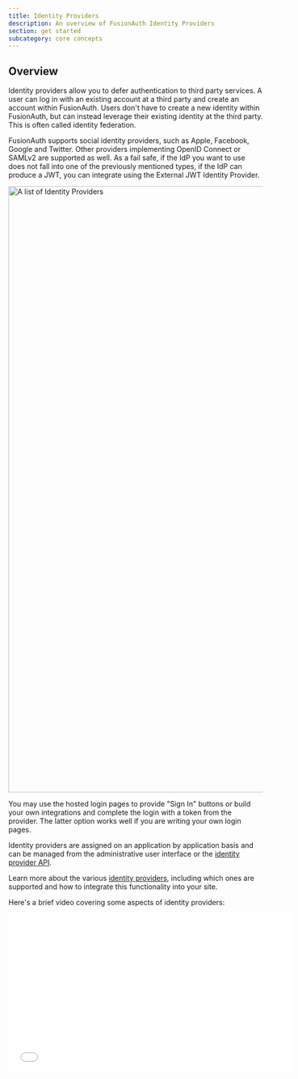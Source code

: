 ```yaml
---
title: Identity Providers
description: An overview of FusionAuth Identity Providers
section: get started
subcategory: core concepts
---
```


## Overview

Identity providers allow you to defer authentication to third party services. A user can log in with an existing account at a third party and create an account within FusionAuth. Users don't have to create a new identity within FusionAuth, but can instead leverage their existing identity at the third party. This is often called identity federation.

FusionAuth supports social identity providers, such as Apple, Facebook, Google and Twitter. Other providers implementing OpenID Connect or SAMLv2 are supported as well. As a fail safe, if the IdP you want to use does not fall into one of the previously mentioned types, if the IdP can produce a JWT, you can integrate using the External JWT Identity Provider.

<img src="/img/docs/get-started/core-concepts/identity-providers.png" alt="A list of Identity Providers" width="1200" role="shadowed" />

You may use the hosted login pages to provide "Sign In" buttons or build your own integrations and complete the login with a token from the provider. The latter option works well if you are writing your own login pages.

Identity providers are assigned on an application by application basis and can be managed from the administrative user interface or the [identity provider API](/docs/apis/identity-providers/overview).

Learn more about the various [identity providers](/docs/v1/tech/identity-providers/), including which ones are supported and how to integrate this functionality into your site.

Here's a brief video covering some aspects of identity providers:

<iframe allowfullscreen="" frameborder="0" width="560" height="315" src="//www.youtube.com/embed/5oycV6LYXTM?rel=0" enablejsapi="true" data-gtm-yt-inspected-8="true"></iframe>

